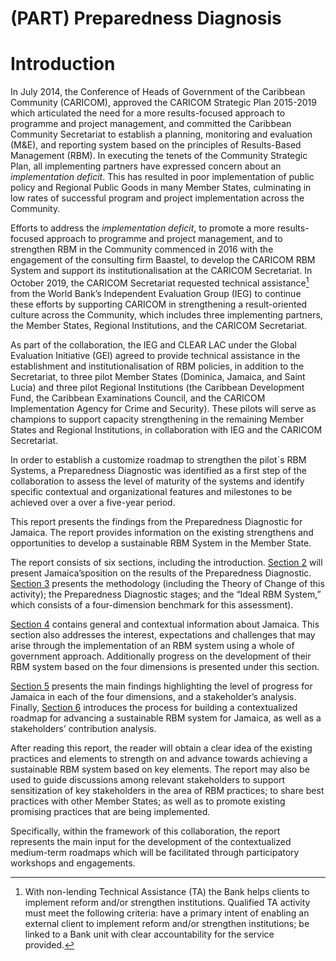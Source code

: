# (PART) Preparedness Diagnosis {-}

# Introduction

In July 2014, the Conference of Heads of Government of the Caribbean Community (CARICOM), approved the CARICOM Strategic Plan 2015-2019 which articulated the need for a more results-focused approach to programme and project management, and committed the Caribbean Community Secretariat to establish a planning, monitoring and evaluation (M&E), and reporting system based on the principles of Results-Based Management (RBM). In executing the tenets of the Community Strategic Plan, all implementing partners have expressed concern about an _implementation deficit_. This has resulted in poor implementation of public policy and Regional Public Goods in many Member States, culminating in low rates of successful program and project implementation across the Community.

Efforts to address the _implementation deficit_, to promote a more results-focused approach to programme and project management, and to strengthen RBM in the Community commenced in 2016 with the engagement of the consulting firm Baastel, to develop the CARICOM RBM System and support its institutionalisation at the CARICOM Secretariat. In October 2019, the CARICOM Secretariat requested technical assistance^[With non-lending Technical Assistance (TA) the Bank helps clients to implement reform and/or strengthen institutions. Qualified TA activity must meet the following criteria: have a primary intent of enabling an external client to implement reform and/or strengthen institutions; be linked to a Bank unit with clear accountability for the service provided.]  from the World Bank’s Independent Evaluation Group (IEG) to continue these efforts by supporting CARICOM in strengthening a result-oriented culture across the Community, which includes three implementing partners, the Member States, Regional Institutions, and the CARICOM Secretariat.

As part of the collaboration, the IEG and CLEAR LAC under the Global Evaluation Initiative (GEI) agreed to provide technical assistance in the establishment and institutionalisation of RBM policies, in addition to the Secretariat, to three pilot Member States (Dominica, Jamaica, and Saint Lucia) and three pilot Regional Institutions (the Caribbean Development Fund, the Caribbean Examinations Council, and the CARICOM Implementation Agency for Crime and Security). These pilots will serve as champions to support capacity strengthening in the remaining Member States and Regional Institutions, in collaboration with IEG and the CARICOM Secretariat.

In order to establish a customize roadmap to strengthen the pilot´s RBM Systems, a Preparedness Diagnostic was identified as a first step of the collaboration to assess the level of maturity of the systems and identify specific contextual and organizational features and milestones to be achieved over a over a five-year period.

This report presents the findings from the Preparedness Diagnostic for Jamaica. The report provides information on the existing strengthens and opportunities to develop a sustainable RBM System in the Member State.

The report consists of six sections, including the introduction. [Section 2](#section2) will present Jamaica'sposition on the results of the Preparedness Diagnostic. [Section 3](#section3) presents the methodology (including the Theory of Change of this activity); the Preparedness Diagnostic stages; and the “Ideal RBM System,” which consists of a four-dimension benchmark for this assessment).

[Section 4](#section4) contains general and contextual information about Jamaica. This section also addresses the interest, expectations and challenges that may arise through the implementation of an RBM system using a whole of government approach. Additionally progress on the development of their RBM system based on the four dimensions is presented under this section.

[Section 5](#section5) presents the main findings highlighting the level of progress for Jamaica in each of the four dimensions, and a stakeholder’s analysis. Finally, [Section 6](#section&) introduces the process for building a contextualized roadmap for advancing a sustainable RBM system for Jamaica, as well as a stakeholders’ contribution analysis.

After reading this report, the reader will obtain a clear idea of the existing practices and elements to strength on and advance  towards achieving a sustainable RBM system based on key elements. The report may also be used to guide discussions among relevant stakeholders to support sensitization of key stakeholders in the area of  RBM practices; to share best practices with other Member States; as well as to promote existing promising  practices that are being implemented.

Specifically, within the framework of this collaboration, the report represents the main input for the development of the contextualized medium-term roadmaps which will be facilitated  through participatory workshops and engagements.

